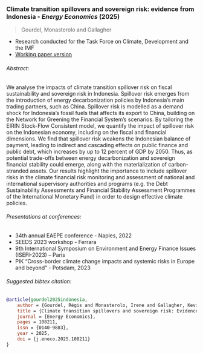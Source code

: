 ### Climate transition spillovers and sovereign risk: evidence from Indonesia - _Energy Economics_ (2025)

> Gourdel, Monasterolo and Gallagher

- Research conducted for the Task Force on Climate, Development and the IMF
- [Working paper version](https://www.bu.edu/gdp/2022/03/23/climate-transition-spillovers-and-sovereign-risk-evidence-from-indonesia/)

###### Abstract:
We analyse the impacts of climate transition spillover risk on fiscal sustainability and sovereign  risk in Indonesia.
Spillover risk emerges from the introduction of energy decarbonization policies by Indonesia's main trading partners, such as China.
Spillover risk is modelled as a demand  shock for Indonesia's fossil fuels that affects its export to China, building on the Network for Greening the Financial System's scenarios.
By tailoring the EIRIN Stock-Flow Consistent model, we quantify the impact of spillover risk on the Indonesian economy, including on the fiscal and financial dimensions.
We find that spillover risk weakens the Indonesian balance of payment, leading to indirect and cascading effects on public finance and public debt, which increases by up to 12 percent of GDP by 2050.
Thus, as potential trade-offs between energy decarbonization and sovereign financial stability could emerge, along with the materialization of carbon-stranded assets.
Our results highlight the importance to include spillover risks in the climate financial risk monitoring and assessment of national and international supervisory authorities and programs (e.g. the Debt Sustainability Assessments and Financial Stability Assessment Programmes of the International Monetary Fund) in order to design effective climate policies.

###### Presentations at conferences:

- 34th annual EAEPE conference - Naples, 2022
- SEEDS 2023 workshop - Ferrara
- 9th International Symposium on Environment and Energy Finance Issues (ISEFI-2023) – Paris
- PIK "Cross-border climate change impacts and systemic risks in Europe and beyond" - Potsdam, 2023

###### Suggested bibtex citation:

```bibtex
@article{gourdel2025indonesia,
    author = {Gourdel, Régis and Monasterolo, Irene and Gallagher, Kevin},
    title = {Climate transition spillovers and sovereign risk: Evidence from Indonesia},
    journal = {Energy Economics},
    pages = 108211,
    issn = {0140-9883},
    year = 2025,
    doi = {j.eneco.2025.108211}
}
```